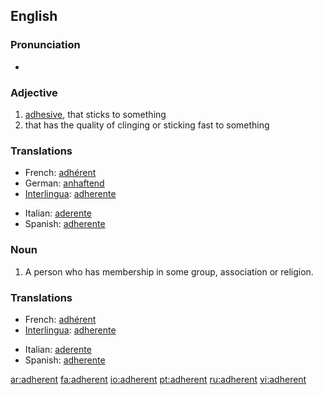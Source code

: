 ==English==

===Pronunciation===
*{{audio|en-us-adherent.ogg|Audio (US)}}


===Adjective===
{{en-adj}}

# [[adhesive]], that sticks to something
# that has the quality of clinging or sticking fast to something

===Translations===
{{top}}
*French: [[adhérent]] 
*German: [[anhaftend]] 
*[[Interlingua]]: [[adherente]] 
{{mid}}
*Italian: [[aderente]] 
*Spanish: [[adherente]] 
{{bottom}}

===Noun===
{{en-noun}}

# A person who has membership in some group, association or religion.

===Translations===
{{top}}
*French: [[adhérent]] 
*[[Interlingua]]: [[adherente]] 
{{mid}}
*Italian: [[aderente]] 
*Spanish: [[adherente]]
{{bottom}}

[[ar:adherent]]
[[fa:adherent]]
[[io:adherent]]
[[pt:adherent]]
[[ru:adherent]]
[[vi:adherent]]